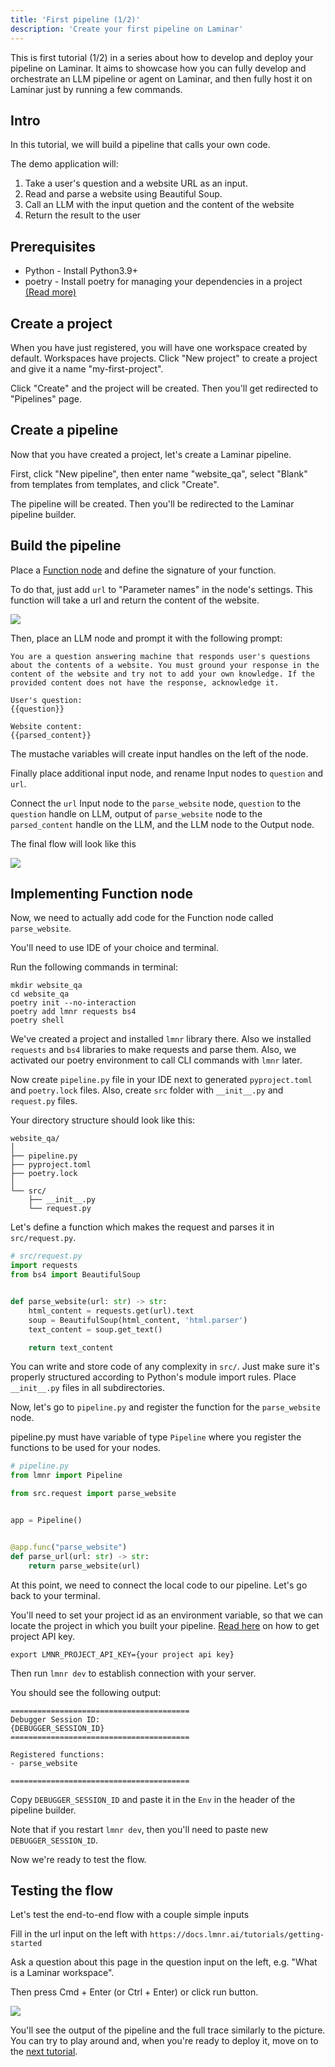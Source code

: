 ```yaml
---
title: 'First pipeline (1/2)'
description: 'Create your first pipeline on Laminar'
---
```


This is first tutorial (1/2) in a series about how to develop and deploy your pipeline on Laminar.
It aims to showcase how you can fully develop and orchestrate an LLM pipeline or agent on Laminar, and then fully host it on Laminar just by running a few commands.

## Intro

In this tutorial, we will build a pipeline that calls your own code.

The demo application will:
1. Take a user's question and a website URL as an input.
1. Read and parse a website using Beautiful Soup.
1. Call an LLM with the input quetion and the content of the website
1. Return the result to the user

## Prerequisites

- Python - Install Python3.9+
- poetry - Install poetry for managing your dependencies in a project [(Read more)](https://python-poetry.org/docs/)

## Create a project

When you have just registered, you will have one workspace created by default.
Workspaces have projects. Click "New project" to create a project and give it a name "my-first-project".

Click "Create" and the project will be created. Then you'll get redirected to "Pipelines" page.

## Create a pipeline

Now that you have created a project, let's create a Laminar pipeline.

First, click "New pipeline", then enter name "website_qa", select "Blank" from templates from templates, and click "Create".

The pipeline will be created. Then you'll be redirected to the Laminar pipeline builder.

## Build the pipeline

Place a [Function node](/nodes/function-call) and define the signature of your function.

To do that, just add `url` to "Parameter names" in the node's settings. This function will take a url and return the content of the website.

![](/images/tutorials/parse-website.png)

Then, place an LLM node and prompt it with the following prompt:

```
You are a question answering machine that responds user's questions about the contents of a website. You must ground your response in the content of the website and try not to add your own knowledge. If the provided content does not have the response, acknowledge it.

User's question:
{{question}}

Website content:
{{parsed_content}}
```

The mustache variables will create input handles on the left of the node.

Finally place additional input node, and rename Input nodes to `question` and `url`.

Connect the `url` Input node to the `parse_website` node, `question` to the `question` handle on LLM,
output of `parse_website` node to the `parsed_content` handle on the LLM, and the LLM node to the Output node.

The final flow will look like this

![](/images/tutorials/function-call-flow.png)

## Implementing Function node

Now, we need to actually add code for the Function node called `parse_website`.

You'll need to use IDE of your choice and terminal.

Run the following commands in terminal:
```
mkdir website_qa
cd website_qa
poetry init --no-interaction
poetry add lmnr requests bs4
poetry shell
```

We've created a project and installed `lmnr` library there. Also we installed `requests` and `bs4` libraries to make requests and parse them.
Also, we activated our poetry environment to call CLI commands with `lmnr` later.

Now create `pipeline.py` file in your IDE next to generated `pyproject.toml` and `poetry.lock` files.
Also, create `src` folder with `__init__.py` and `request.py` files.

Your directory structure should look like this:
```
website_qa/
│
├── pipeline.py
├── pyproject.toml
├── poetry.lock
│
└── src/
    ├── __init__.py
    └── request.py
```

Let's define a function which makes the request and parses it in `src/request.py`.

```python
# src/request.py
import requests
from bs4 import BeautifulSoup


def parse_website(url: str) -> str:
    html_content = requests.get(url).text
    soup = BeautifulSoup(html_content, 'html.parser')
    text_content = soup.get_text()

    return text_content
```

You can write and store code of any complexity in `src/`. Just make sure it's properly structured according to Python's module import rules.
Place `__init__.py` files in all subdirectories.

Now, let's go to `pipeline.py` and register the function for the `parse_website` node.

pipeline.py must have variable of type `Pipeline` where you register the functions to be used for your nodes.

```python
# pipeline.py
from lmnr import Pipeline

from src.request import parse_website


app = Pipeline()


@app.func("parse_website")
def parse_url(url: str) -> str:
    return parse_website(url)
```

At this point, we need to connect the local code to our pipeline. Let's go back to your terminal.

You'll need to set your project id as an environment variable, so that we can locate the project in which you built your pipeline.
[Read here](https://docs.lmnr.ai/api-reference/introduction#authentication) on how to get project API key.

`export LMNR_PROJECT_API_KEY={your project api key}`

Then run `lmnr dev` to establish connection with your server.

You should see the following output:

```
========================================
Debugger Session ID:
{DEBUGGER_SESSION_ID}
========================================

Registered functions:
- parse_website

========================================
```

Copy `DEBUGGER_SESSION_ID` and paste it in the `Env` in the header of the pipeline builder.

Note that if you restart `lmnr dev`, then you'll need to paste new `DEBUGGER_SESSION_ID`.

Now we're ready to test the flow.

## Testing the flow

Let's test the end-to-end flow with a couple simple inputs

Fill in the url input on the left with `https://docs.lmnr.ai/tutorials/getting-started`

Ask a question about this page in the question input on the left, e.g. "What is a Laminar workspace".

Then press Cmd + Enter (or Ctrl + Enter) or click run button.

![](/images/tutorials/code-tutorial-pipeline-run-output.png)

You'll see the output of the pipeline and the full trace similarly to the picture.
You can try to play around and, when you're ready to deploy it, move on to the [next tutorial](/tutorials/deploy-on-laminar).